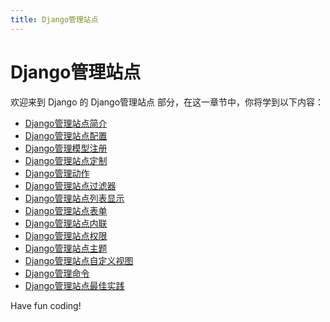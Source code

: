 ```yaml
---
title: Django管理站点
---
```


# Django管理站点

欢迎来到 Django 的 Django管理站点 部分，在这一章节中，你将学到以下内容：

- [Django管理站点简介](./0-introduction-to-the-django-management-site.mdx)
- [Django管理站点配置](./1-django-manage-site-configuration.mdx)
- [Django管理模型注册](./2-django-management-model-registration.mdx)
- [Django管理站点定制](./3-django-management-site-customization.mdx)
- [Django管理动作](./4-django-management-actions.mdx)
- [Django管理站点过滤器](./5-django-manage-site-filters.mdx)
- [Django管理站点列表显示](./6-django-admin-site-list-display.mdx)
- [Django管理站点表单](./7-django-manage-site-forms.mdx)
- [Django管理站点内联](./8-django-admin-site-inline.mdx)
- [Django管理站点权限](./9-django-manage-site-permissions.mdx)
- [Django管理站点主题](./10-django-admin-site-theme.mdx)
- [Django管理站点自定义视图](./11-django-manage-site-custom-views.mdx)
- [Django管理命令](./12-django-management-commands.mdx)
- [Django管理站点最佳实践](./13-django-best-practices-for-managing-sites.mdx)

Have fun coding!